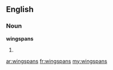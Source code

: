 ==English==

===Noun===
'''wingspans'''

# {{plural of|[[wingspan]]}}

[[ar:wingspans]]
[[fr:wingspans]]
[[my:wingspans]]